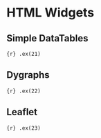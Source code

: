 # HTML Widgets {#chp:widgets}

## Simple DataTables {#sec:simple-dt}

`{r} .ex(21)`

## Dygraphs

`{r} .ex(22)`

## Leaflet

`{r} .ex(23)`
